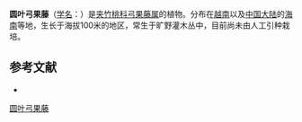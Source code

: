 {{Speciesbox
| name = 圆叶弓果藤
| status = 
| status_system = 
| image =
| genus = Toxocarpus
| species = ovalifolius
| authority = Tsiang in Sunyatsenia
}}

'''圆叶弓果藤'''（[[学名|学名]]：{{lang|la|''Toxocarpus ovalifolius''}}）是[[夹竹桃科|夹竹桃科]][[弓果藤属|弓果藤属]]的植物。分布在[[越南|越南]]以及[[中国大陆|中国大陆]]的[[海南|海南]]等地，生长于海拔100米的地区，常生于旷野灌木丛中，目前尚未由人工引种栽培。

== 参考文献 ==
<div class="references-small">
* {{cite web| url =http://www.bioinfo.cn/db05/KmzwSpecies.php?action=view&id=30620| title =圆叶弓果藤| work =《中国高等植物数据库全库》| publisher =中国科学院微生物研究所| author =昆明植物研究所| accessdate =2009-02-26| deadurl =yes| archiveurl =https://web.archive.org/web/20160305014424/http://www.bioinfo.cn/db05/KmzwSpecies.php?action=view&id=30620| archivedate =2016-03-05}}
</div>
{{Taxonbar|from=Q10926372}}

[[Category:弓果藤属|圆叶弓果藤]]


{{植物小作品}}